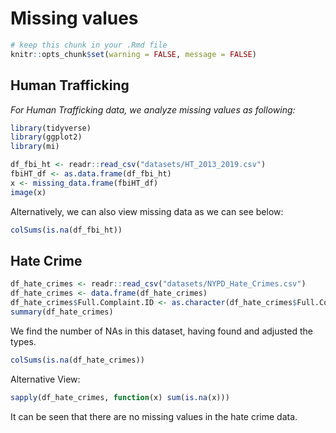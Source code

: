 # Missing values

```r
# keep this chunk in your .Rmd file
knitr::opts_chunk$set(warning = FALSE, message = FALSE)
```

## Human Trafficking

*For Human Trafficking data, we analyze missing values as following:*

```r
library(tidyverse)
library(ggplot2)
library(mi)
```

```r
df_fbi_ht <- readr::read_csv("datasets/HT_2013_2019.csv")
fbiHT_df <- as.data.frame(df_fbi_ht)
x <- missing_data.frame(fbiHT_df)
image(x)
```

Alternatively, we can also view missing data as we can see below:

```r
colSums(is.na(df_fbi_ht))
```


## Hate Crime
```r
df_hate_crimes <- readr::read_csv("datasets/NYPD_Hate_Crimes.csv")
df_hate_crimes <- data.frame(df_hate_crimes)
df_hate_crimes$Full.Complaint.ID <- as.character(df_hate_crimes$Full.Complaint.ID)
summary(df_hate_crimes)
```

We find the number of NAs in this dataset, having found and adjusted the types.

```r
colSums(is.na(df_hate_crimes))
```

Alternative View:
```r
sapply(df_hate_crimes, function(x) sum(is.na(x)))
```

It can be seen that there are no missing values in the hate crime data. 

